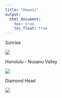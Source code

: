 ```yaml
---
title: "Hawaii"
output: 
  html_document:
    toc: true
    toc_float: true
---
```


Sunrise

![](images/sunrise.jpg)




Honolulu - Nuuanu Valley

![](images/valley.jpg)

Diamond Head

![](images/zss.jpg)







